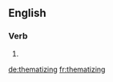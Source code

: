 
==English==

===Verb===
{{head|en}}

# {{present participle of|thematize}}

[[de:thematizing]]
[[fr:thematizing]]